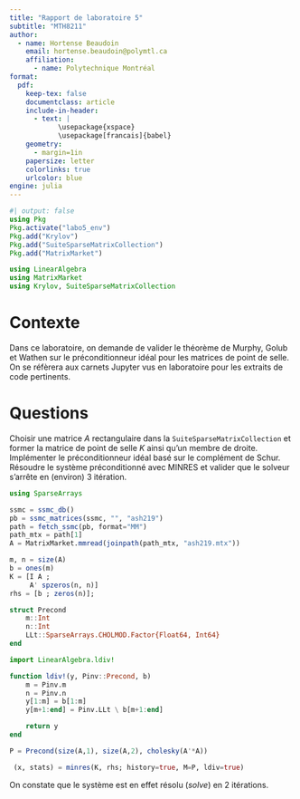 ```yaml
---
title: "Rapport de laboratoire 5"
subtitle: "MTH8211"
author:
  - name: Hortense Beaudoin
    email: hortense.beaudoin@polymtl.ca
    affiliation:
      - name: Polytechnique Montréal
format:
  pdf:
    keep-tex: false
    documentclass: article
    include-in-header:
      - text: |
            \usepackage{xspace}
            \usepackage[francais]{babel}
    geometry:
      - margin=1in
    papersize: letter
    colorlinks: true
    urlcolor: blue
engine: julia
---
```


```julia
#| output: false
using Pkg
Pkg.activate("labo5_env")
Pkg.add("Krylov")
Pkg.add("SuiteSparseMatrixCollection")
Pkg.add("MatrixMarket")

using LinearAlgebra
using MatrixMarket
using Krylov, SuiteSparseMatrixCollection
```

# Contexte

Dans ce laboratoire, on demande de valider le théorème de Murphy, Golub et Wathen sur le préconditionneur idéal pour les matrices de point de selle.
On se réfèrera aux carnets Jupyter vus en laboratoire pour les extraits de code pertinents.

# Questions

Choisir une matrice $A$ rectangulaire dans la `SuiteSparseMatrixCollection` et former la matrice de point de selle $K$ ainsi qu'un membre de droite.
Implémenter le préconditionneur idéal basé sur le complément de Schur.
Résoudre le système préconditionné avec MINRES et valider que le solveur s'arrête en (environ) 3 itération.

```julia
using SparseArrays

ssmc = ssmc_db()
pb = ssmc_matrices(ssmc, "", "ash219")
path = fetch_ssmc(pb, format="MM")
path_mtx = path[1]
A = MatrixMarket.mmread(joinpath(path_mtx, "ash219.mtx"))

m, n = size(A)
b = ones(m)
K = [I A ;
     A' spzeros(n, n)]
rhs = [b ; zeros(n)];
```

```julia
struct Precond
    m::Int
    n::Int
    LLt::SparseArrays.CHOLMOD.Factor{Float64, Int64}
end
```

```julia
import LinearAlgebra.ldiv!

function ldiv!(y, Pinv::Precond, b)
    m = Pinv.m
    n = Pinv.n
    y[1:m] = b[1:m]
    y[m+1:end] = Pinv.LLt \ b[m+1:end]

    return y
end
```

```julia
P = Precond(size(A,1), size(A,2), cholesky(A'*A))

 (x, stats) = minres(K, rhs; history=true, M=P, ldiv=true)
```

On constate que le système est en effet résolu (*solve*) en 2 itérations. 